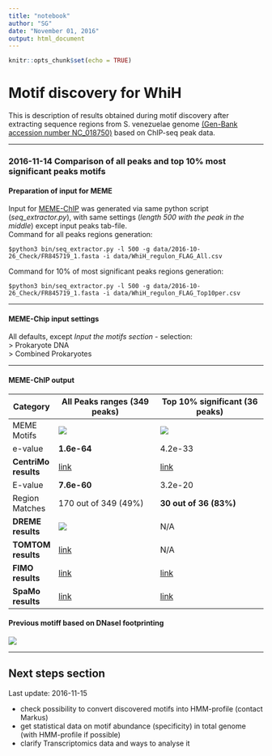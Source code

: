 ```yaml
---
title: "notebook"
author: "SG"
date: "November 01, 2016"
output: html_document
---
```


```r
knitr::opts_chunk$set(echo = TRUE)
```

# Motif discovery for WhiH 

This is description of results obtained during motif discovery after extracting sequence regions from S. venezuelae genome [(Gen-Bank accession number NC_018750)](https://www.ncbi.nlm.nih.gov/nuccore/NC_018750) based on ChIP-seq peak data.

***
### 2016-11-14 Comparison of all peaks and top 10% most significant peaks motifs

#### Preparation of input for MEME
Input for [MEME-ChIP](http://meme-suite.org/tools/meme-chip) was generated via same python script (*seq_extractor.py*), with same settings (*length 500 with the peak in the middle*) except input peaks tab-file.  
Command for all peaks regions generation:
```
$python3 bin/seq_extractor.py -l 500 -g data/2016-10-26_Check/FR845719_1.fasta -i data/WhiH_regulon_FLAG_All.csv
```
Command for 10% of most significant peaks regions generation:
```
$python3 bin/seq_extractor.py -l 500 -g data/2016-10-26_Check/FR845719_1.fasta -i data/WhiH_regulon_FLAG_Top10per.csv
```
***
#### MEME-Chip input settings
All defaults, except *Input the motifs section* - selection:  
> Prokaryote DNA  
> Combined Prokaryotes

***

#### MEME-ChIP output

Category | All Peaks ranges (349 peaks) | Top 10% significant (36 peaks)
---------|------------------------------|-------------------------------
MEME Motifs | [![](2016-10-28/all_peaks_MEME_chip/meme_out/logo1.png)](2016-10-28/all_peaks_MEME_chip/meme-chip.html) | [![](2016-10-26/top_10_MEME_chip/meme_out/logo1.png)](2016-10-26/top_10_MEME_chip/meme-chip.html)
e-value | **1.6e-64** | 4.2e-33
**CentriMo results** |  [link](2016-10-28/all_peaks_MEME_chip/centrimo_out/centrimo.html) | [link](2016-10-26/top_10_MEME_chip/centrimo_out/centrimo.html) 
E-value | **7.6e-60** | 3.2e-20
Region Matches | 170 out of 349 (49%) | **30 out of 36 (83%)**
**DREME results** | [![](2016-10-28/all_peaks_MEME_chip/dreme_out/m01nc_GWTCA.png)](2016-10-28/all_peaks_MEME_chip/dreme_out/dreme.html) | N/A
**TOMTOM results** | [link](2016-10-28/all_peaks_MEME_chip/dreme_tomtom_out/tomtom.html) | N/A
**FIMO results** | [link](2016-10-28/all_peaks_MEME_chip/fimo_out_1/fimo.html) | [link](2016-10-26/top_10_MEME_chip/fimo_out_1/fimo.html)
**SpaMo results** | [link](2016-10-28/all_peaks_MEME_chip/spamo_out_1/spamo.html) | [link](2016-10-26/top_10_MEME_chip/spamo_out_1/spamo.html)

#### Previous motiff based on DNaseI footprinting
![](previous/previous_motif_logo.png)


***

## Next steps section

Last update: 2016-11-15

* check possibility to convert discovered motifs into HMM-profile (contact Markus)
* get statistical data on motif abundance (specificity) in total genome (with HMM-profile if possible)
* clarify Transcriptomics data and ways to analyse it
